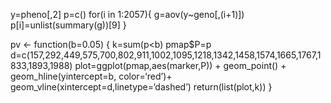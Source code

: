 y=pheno[,2]
  p=c()
  for(i in 1:2057){
    g=aov(y~geno[,(i+1)])
    p[i]=unlist(summary(g))[9]
  }
  
pv <- function(b=0.05) {
  k=sum(p<b)
  pmap$P=p
  d=c(157,292,449,575,700,802,911,1002,1095,1218,1342,1458,1574,1665,1767,1833,1893,1988)
  plot=ggplot(pmap,aes(marker,P)) + geom_point() + geom_hline(yintercept=b, color='red')+ geom_vline(xintercept=d,linetype='dashed')
  return(list(plot,k))
}
